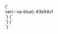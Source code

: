 
<Meta title="Tokens" />

<style>{`
  div.swatch {
    padding: 2rem;
    background-color: var(--va-blue);
    color: var(--color-white);
    min-height: 1rem;
  }
`}</style>

<Story name="Colors">
{`
 <div>
  <div class="swatch">var(--va-blue): #3e94cf</div>
 </div>
`}
</Story>

<Story name="Spacing">
{`
 <div>
 </div>
`}
</Story>

<Story name="Typography">
{`
  <div>
  </div>
`}
</Story>
